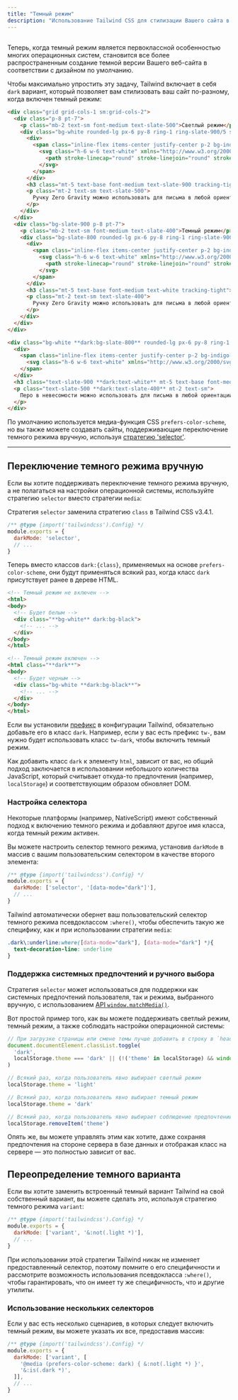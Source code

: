 ```yaml
---
title: "Темный режим"
description: "Использование Tailwind CSS для стилизации Вашего сайта в темном режиме."
---
```



## <Heading hidden>Основы использования</Heading>

Теперь, когда темный режим является первоклассной особенностью многих операционных систем, становится все более распространенным создание темной версии Вашего веб-сайта в соответствии с дизайном по умолчанию.

Чтобы максимально упростить эту задачу, Tailwind включает в себя `dark` вариант, который позволяет вам стилизовать ваш сайт по-разному, когда включен темный режим:

```html {{ example: { p: 'none' } }}
<div class="grid grid-cols-1 sm:grid-cols-2">
  <div class="p-8 pt-7">
    <p class="mb-2 text-sm font-medium text-slate-500">Светлый режим</p>
    <div class="bg-white rounded-lg px-6 py-8 ring-1 ring-slate-900/5 shadow-xl">
      <div>
        <span class="inline-flex items-center justify-center p-2 bg-indigo-500 rounded-md shadow-lg">
          <svg class="h-6 w-6 text-white" xmlns="http://www.w3.org/2000/svg" fill="none" viewBox="0 0 24 24" stroke="currentColor" aria-hidden="true">
            <path stroke-linecap="round" stroke-linejoin="round" stroke-width="2" d="M11 5H6a2 2 0 00-2 2v11a2 2 0 002 2h11a2 2 0 002-2v-5m-1.414-9.414a2 2 0 112.828 2.828L11.828 15H9v-2.828l8.586-8.586z" />
          </svg>
        </span>
      </div>
      <h3 class="mt-5 text-base font-medium text-slate-900 tracking-tight">Пишет перевернутым</h3>
      <p class="mt-2 text-sm text-slate-500">
        Ручку Zero Gravity можно использовать для письма в любой ориентации, в том числе в перевернутой. Это работает даже в открытом космосе.
      </p>
    </div>
  </div>
  <div class="bg-slate-900 p-8 pt-7">
    <p class="mb-2 text-sm font-medium text-slate-400">Темный режим</p>
    <div class="bg-slate-800 rounded-lg px-6 py-8 ring-1 ring-slate-900/5 shadow-xl">
      <div>
        <span class="inline-flex items-center justify-center p-2 bg-indigo-500 rounded-md shadow-lg">
          <svg class="h-6 w-6 text-white" xmlns="http://www.w3.org/2000/svg" fill="none" viewBox="0 0 24 24" stroke="currentColor" aria-hidden="true">
            <path stroke-linecap="round" stroke-linejoin="round" stroke-width="2" d="M11 5H6a2 2 0 00-2 2v11a2 2 0 002 2h11a2 2 0 002-2v-5m-1.414-9.414a2 2 0 112.828 2.828L11.828 15H9v-2.828l8.586-8.586z" />
          </svg>
        </span>
      </div>
      <h3 class="mt-5 text-base font-medium text-white tracking-tight">Пишет перевернутым</h3>
      <p class="mt-2 text-sm text-slate-400">
        Ручку Zero Gravity можно использовать для письма в любой ориентации, в том числе в перевернутой. Это работает даже в открытом космосе.
      </p>
    </div>
  </div>
</div>
```

```html
<div class="bg-white **dark:bg-slate-800** rounded-lg px-6 py-8 ring-1 ring-slate-900/5 shadow-xl">
  <div>
    <span class="inline-flex items-center justify-center p-2 bg-indigo-500 rounded-md shadow-lg">
      <svg class="h-6 w-6 text-white" xmlns="http://www.w3.org/2000/svg" fill="none" viewBox="0 0 24 24" stroke="currentColor" aria-hidden="true"><!-- ... --></svg>
    </span>
  </div>
  <h3 class="text-slate-900 **dark:text-white** mt-5 text-base font-medium tracking-tight">Пишет вверх ногами</h3>
  <p class="text-slate-500 **dark:text-slate-400** mt-2 text-sm">
    Перо в невесомости можно использовать для письма в любой ориентации, включая перевернутую. Он работает даже в космосе.
  </p>
</div>
```

По умолчанию используется медиа-функция CSS `prefers-color-scheme`, но вы также можете создавать сайты, поддерживающие переключение темного режима вручную, используя [стратегию 'selector'](#toggling-dark-mode-manually).

---

## Переключение темного режима вручную

Если вы хотите поддерживать переключение темного режима вручную, а не полагаться на настройки операционной системы, используйте стратегию `selector` вместо стратегии `media`:

<TipInfo>Стратегия `selector` заменила стратегию `class` в Tailwind CSS v3.4.1.</TipInfo>

```js {{ filename: 'tailwind.config.js' }}
/** @type {import('tailwindcss').Config} */
module.exports = {
  darkMode: 'selector',
  // ...
}
```

Теперь вместо классов `dark:{class}`, применяемых на основе `prefers-color-scheme`, они будут применяться всякий раз, когда класс `dark` присутствует ранее в дереве HTML.

```html
<!-- Темный режим не включен -->
<html>
<body>
  <!-- Будет белым -->
  <div class="**bg-white** dark:bg-black">
    <!-- ... -->
  </div>
</body>
</html>

<!-- Темный режим включен -->
<html class="**dark**">
<body>
  <!-- Будет черным -->
  <div class="bg-white **dark:bg-black**">
    <!-- ... -->
  </div>
</body>
</html>
```

Если вы установили <a href="/docs/configuration#prefix">префикс</a> в конфигурации Tailwind, обязательно добавьте его в класс `dark`. Например, если у вас есть префикс `tw-`, вам нужно будет использовать класс `tw-dark`, чтобы включить темный режим.

Как добавить класс `dark` к элементу `html`, зависит от вас, но общий подход заключается в использовании небольшого количества JavaScript, который считывает откуда-то предпочтения (например, `localStorage`) и соответствующим образом обновляет DOM.

### Настройка селектора

Некоторые платформы (например, NativeScript) имеют собственный подход к включению темного режима и добавляют другое имя класса, когда темный режим активен.

Вы можете настроить селектор темного режима, установив `darkMode` в массив с вашим пользовательским селектором в качестве второго элемента:

```js {{ filename: 'tailwind.config.js' }}
/** @type {import('tailwindcss').Config} */
module.exports = {
  darkMode: ['selector', '[data-mode="dark"]'],
  // ...
}
```

Tailwind автоматически обернет ваш пользовательский селектор темного режима псевдоклассом `:where()`, чтобы обеспечить такую же специфику, как и при использовании стратегии `media`:

```css
.dark\:underline:where([data-mode="dark"], [data-mode="dark"] *){
  text-decoration-line: underline
}
```

### Поддержка системных предпочтений и ручного выбора

Стратегия `selector` может использоваться для поддержки как системных предпочтений пользователя, так и режима, выбранного вручную, с использованием [API `window.matchMedia()`](https://developer.mozilla.org/en-US/docs/Web/API/Window/matchMedia).

Вот простой пример того, как вы можете поддерживать светлый режим, темный режим, а также соблюдать настройки операционной системы:

```js {{ filename: 'spaghetti.js' }}
// При загрузке страницы или смене темы лучше добавить в строку в `head`, чтобы избежать FOUC
document.documentElement.classList.toggle(
  'dark',
  localStorage.theme === 'dark' || (!('theme' in localStorage) && window.matchMedia('(prefers-color-scheme: dark)').matches)
)

// Всякий раз, когда пользователь явно выбирает светлый режим
localStorage.theme = 'light'

// Всякий раз, когда пользователь явно выбирает темный режим
localStorage.theme = 'dark'

// Всякий раз, когда пользователь явно выбирает соблюдение предпочтений ОС
localStorage.removeItem('theme')
```

Опять же, вы можете управлять этим как хотите, даже сохраняя предпочтения на стороне сервера в базе данных и отображая класс на сервере — это полностью зависит от вас.

## Переопределение темного варианта

Если вы хотите заменить встроенный темный вариант Tailwind на свой собственный вариант, вы можете сделать это, используя стратегию темного режима `variant`:

```js {{ filename: 'tailwind.config.js' }}
/** @type {import('tailwindcss').Config} */
module.exports = {
  darkMode: ['variant', '&:not(.light *)'],
  // ...
}
```

При использовании этой стратегии Tailwind никак не изменяет предоставленный селектор, поэтому помните о его специфичности и рассмотрите возможность использования псевдокласса `:where()`, чтобы гарантировать, что он имеет ту же специфичность, что и другие утилиты.

### Использование нескольких селекторов

Если у вас есть несколько сценариев, в которых следует включить темный режим, вы можете указать их все, предоставив массив:

```js {{ filename: 'tailwind.config.js' }}
/** @type {import('tailwindcss').Config} */
module.exports = {
  darkMode: ['variant', [
    '@media (prefers-color-scheme: dark) { &:not(.light *) }',
    '&:is(.dark *)',
  ]],
  // ...
}
```
